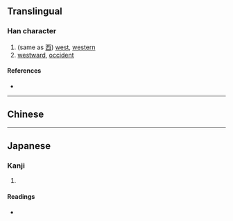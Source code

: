 {{character info/new}}
==Translingual==

===Han character===
{{Han char|rn=25|rad=卜|as=06|sn=8|four=|canj=YWKK|ids=⿴占⿰丿㐅}}

# (same as [[西]]) [[west]], [[western]]
# [[westward]], [[occident]]

====References====
* {{Han ref|kx=0158.110|dkj=02796|hdz=10094.100|uh=5365|ud=21349}}

----

==Chinese==
{{zh-see|西|v}}

----

==Japanese==

===Kanji===
{{ja-kanji|grade=|rs=卜06}}

# {{rfdef|ja|sort=卜06}}

====Readings====
* {{ja-readings|on=[[せい]] (sei)|kun=}}